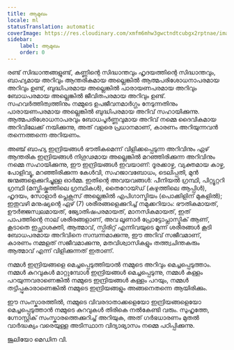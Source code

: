 ```yaml
---
title: ആമുഖം
locale: ml
statusTranslation: automatic
coverImage: https://res.cloudinary.com/xmfm6mhw3gwctndtcubgx2rptnae/image/upload/v1741354450/small_cover_introduccion_a_la_gnosis_57a3fc8d72.webp
sidebar:
    label: ആമുഖം
    order: 0
---
```

രണ്ട് സിദ്ധാന്തങ്ങളുണ്ട്, കണ്ണിന്റെ സിദ്ധാന്തവും ഹൃദയത്തിന്റെ സിദ്ധാന്തവും, ബാഹ്യമായ അറിവും ആന്തരികമായ അല്ലെങ്കിൽ ആത്മപരിശോധനാപരമായ അറിവും ഉണ്ട്, ബുദ്ധിപരമായ അല്ലെങ്കിൽ പാരായണപരമായ അറിവും ബോധപരമായ അല്ലെങ്കിൽ ജീവിതപരമായ അറിവും ഉണ്ട്. സഹവർത്തിത്വത്തിനും നമ്മുടെ ഉപജീവനമാർഗ്ഗം നേടുന്നതിനും പാരായണപരമായ അല്ലെങ്കിൽ ബുദ്ധിപരമായ അറിവ് സഹായിക്കുന്നു. ആത്മപരിശോധനാപരവും ബോധപൂർണ്ണവുമായ അറിവ് നമ്മെ ദൈവികമായ അറിവിലേക്ക് നയിക്കുന്നു, അത് വളരെ പ്രധാനമാണ്, കാരണം അറിയുന്നവൻ തന്നെത്തന്നെ അറിയണം.

അഞ്ച് ബാഹ്യ ഇന്ദ്രിയങ്ങൾ ഭൗതികമെന്ന് വിളിക്കപ്പെടുന്ന അറിവിനും ഏഴ് ആന്തരിക ഇന്ദ്രിയങ്ങൾ നിഗൂഢമായ അല്ലെങ്കിൽ മറഞ്ഞിരിക്കുന്ന അറിവിനും നമ്മെ സഹായിക്കുന്നു, ഈ ഇന്ദ്രിയങ്ങൾ ഇവയാണ്: ദൂരക്കാഴ്ച, വ്യക്തമായ കാഴ്ച, പോളിവ്യൂ, മറഞ്ഞിരിക്കുന്ന കേൾവി, സഹജാവബോധം, ടെലിപ്പതി, മുൻ ജന്മങ്ങളെക്കുറിച്ചുള്ള ഓർമ്മ. ഇതിന്റെ അവയവങ്ങൾ: പീനിയൽ ഗ്രന്ഥി, പിറ്റ്യൂറ്ററി ഗ്രന്ഥി (മസ്തിഷ്കത്തിലെ ഗ്രന്ഥികൾ), തൈറോയ്ഡ് (കഴുത്തിലെ ആപ്പിൾ), ഹൃദയം, സോളാർ പ്ലെക്സസ് അല്ലെങ്കിൽ എപിഗാസ്ട്രിയം (പൊക്കിളിന് മുകളിൽ); ഇതുവഴി മനുഷ്യന്റെ ഏഴ് (7) ശരീരങ്ങളെക്കുറിച്ച് നമുക്കറിയാം: ഭൗതികമായത്, ഊർജ്ജസ്വലമായത്, ജ്യോതിഷപരമായത്, മാനസികമായത്, ഇത് പാപത്തിന്റെ നാല് ശരീരങ്ങളാണ്, അവ ലൂണാർ പ്രോട്ടോപ്ലാസ്മിക് ആണ്, കൂടാതെ ഇച്ഛാശക്തി, ആത്മാവ്, സ്പിരിറ്റ് എന്നിവയുടെ മൂന്ന് ശരീരങ്ങൾ കൂടി ബോധപരമായ അറിവിനെ സമ്പന്നമാക്കുന്നു, ഈ അറിവ് സജീവമാണ്, കാരണം നമ്മളത് സജീവമാക്കുന്നു, മതവിശ്വാസികളും തത്ത്വചിന്തകരും ആത്മാവ് എന്ന് വിളിക്കുന്നത് ഇതാണ്.

നമ്മൾ ഇന്ദ്രിയങ്ങളെ മെച്ചപ്പെടുത്തിയാൽ നമ്മുടെ അറിവും മെച്ചപ്പെടുത്താം. നമ്മൾ കുറവുകൾ മാറ്റുമ്പോൾ ഇന്ദ്രിയങ്ങൾ മെച്ചപ്പെടുന്നു, നമ്മൾ കള്ളം പറയുന്നവരാണെങ്കിൽ നമ്മുടെ ഇന്ദ്രിയങ്ങൾ കള്ളം പറയും, നമ്മൾ തട്ടിപ്പുകാരാണെങ്കിൽ നമ്മുടെ ഇന്ദ്രിയങ്ങളും അങ്ങനെതന്നെ ആയിരിക്കും.

ഈ സംസ്കാരത്തിൽ, നമ്മുടെ വിവരദാതാക്കളെയോ ഇന്ദ്രിയങ്ങളെയോ മെച്ചപ്പെടുത്താൻ നമ്മുടെ കുറവുകൾ തിരികെ നൽകേണ്ടി വരും. സുഹൃത്തേ, ഗ്നോസ്റ്റിക് സംസ്കാരത്തെക്കുറിച്ച് അറിയുക, അത് ഗർഭധാരണം മുതൽ വാർദ്ധക്യം വരെയുള്ള അടിസ്ഥാന വിദ്യാഭ്യാസം നമ്മെ പഠിപ്പിക്കുന്നു.

ജൂലിയോ മെഡിന വി.

